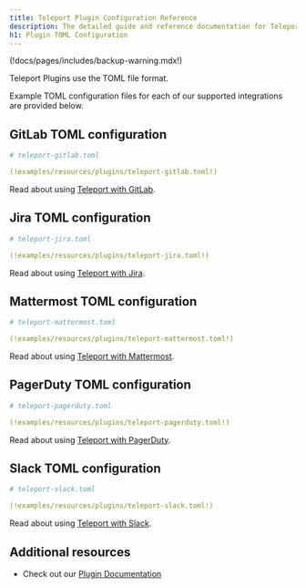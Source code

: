 ```yaml
---
title: Teleport Plugin Configuration Reference
description: The detailed guide and reference documentation for Teleport Plugin TOML Configuration.
h1: Plugin TOML Configuration
---
```


(!docs/pages/includes/backup-warning.mdx!)

Teleport Plugins use the TOML file format.

Example TOML configuration files for each of our supported integrations are provided below.

## GitLab TOML configuration

```yaml
# teleport-gitlab.toml

(!examples/resources/plugins/teleport-gitlab.toml!)
```

Read about using [Teleport with GitLab](../enterprise/sso/gitlab.mdx).

## Jira TOML configuration

```yaml
# teleport-jira.toml

(!examples/resources/plugins/teleport-jira.toml!)
```

Read about using [Teleport with Jira](../enterprise/workflow/ssh-approval-jira-cloud.mdx).

## Mattermost TOML configuration

```yaml
# teleport-mattermost.toml

(!examples/resources/plugins/teleport-mattermost.toml!)
```

Read about using [Teleport with Mattermost](../enterprise/workflow/ssh-approval-mattermost.mdx).

## PagerDuty TOML configuration

```yaml
# teleport-pagerduty.toml

(!examples/resources/plugins/teleport-pagerduty.toml!)
```

Read about using [Teleport with PagerDuty](../enterprise/workflow/ssh-approval-pagerduty.mdx).

## Slack TOML configuration

```yaml
# teleport-slack.toml

(!examples/resources/plugins/teleport-slack.toml!)
```

Read about using [Teleport with Slack](../enterprise/workflow/ssh-approval-slack.mdx).

## Additional resources

- Check out our [Plugin Documentation](../enterprise/introduction.mdx)
